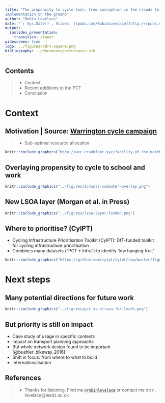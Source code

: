```yaml
---
title: "The propensity to cycle tool: from conception in the clouds to
implementation on the ground"
author: "Robin Lovelace"
date: "`r Sys.Date()`. Slides: [rpubs.com/RobinLovelace](http://rpubs.com/RobinLovelace/258956)."
output:
  ioslides_presentation:
    transition: slower
widescreen: true
logo: ../figures/cdrc-square.png
bibliography: ../documents/references.bib
---
```


<!-- Comments:  -->

## Contents

> - Context
> - Recent additions to the PCT
> - Conclusion

# Context

## Motivation | Source: [Warrington cycle campaign](http://wcc.crankfoot.xyz/facility-of-the-month/July2016.htm)

> - Sub-optimal resource allocation

```r
knitr::include_graphics("http://wcc.crankfoot.xyz/facility-of-the-month/finchley-hospital.jpg")
```

## Overlaying propensity to cycle to school and work

```r
knitr::include_graphics("../figures/schools-commuter-overlay.png")
```

## New LSOA layer (Morgan et al. in Press)

```r
knitr::include_graphics("../figures/lsoa-layer-london.png")
```

## Where to prioritise? (CyIPT)

- Cycling Infrastructure Prioritisation Toolkit (CyIPT): DfT-funded toolkit for cycling infrastructure prioritisation 
- Combines many datasets ("PCT + Infra") to identify 'low hanging fruit'

```r
knitr::include_graphics("https://github.com/cyipt/cyipt/raw/master/figures/schematic-flow-diagram.png")
```

# Next steps

## Many potential directions for future work

```r
knitr::include_graphics("../figures/pct-vs-strava-for-leeds.png")
```

## But priority is still on impact

- Case study of usage in specific contexts
- Impact on transport planning approachs
- But whole network design found to be important [@buehler_bikeway_2016]
- Shift in focus: from where to what to build
- Internationalisation

<!-- ## Conclusions -->



## References {.smaller}

> - Thanks for listening. Find me [`@robinlovelace`](https://twitter.com/robinlovelace) or contact me on r . lovelace@leeds.ac.uk